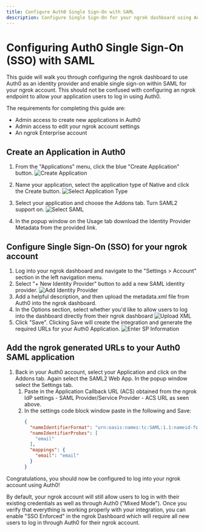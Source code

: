 ```yaml
---
title: Configure Auth0 Single Sign-On with SAML
description: Configure Single Sign-On for your ngrok dashboard using Auth0 as the Identity Provider
---
```


# Configuring Auth0 Single Sign-On (SSO) with SAML

This guide will walk you through configuring the ngrok dashboard to use Auth0 as an identity provider and enable single sign-on within SAML for your ngrok account. This should not be confused with configuring an ngrok endpoint to allow your application users to log in using Auth0.

The requirements for completing this guide are:

- Admin access to create new applications in Auth0
- Admin access to edit your ngrok account settings
- An ngrok Enterprise account

## Create an Application in Auth0

1. From the "Applications" menu, click the blue "Create Application" button.
   ![Create Application](img/auth0app.png)

2. Name your application, select the application type of Native and click the Create button.
   ![Select Application Type](img/auth0createapp.png)
3. Select your application and choose the Addons tab. Turn SAML2 support on.
   ![Select SAML](img/select_saml.png)

4. In the popup window on the Usage tab download the Identity Provider Metadata from the provided link.

## Configure Single Sign-On (SSO) for your ngrok account

1. Log into your ngrok dashboard and navigate to the "Settings > Account" section in the left navigation menu.
2. Select "+ New Identity Provider" button to add a new SAML identity provider.
   ![Add Identity Provider](img/sso_section_dash.png)
3. Add a helpful description, and then upload the metadata.xml file from Auth0 into the ngrok dashboard.
4. In the Options section, select whether you'd like to allow users to log into the dashboard directly from their ngrok dashboard
   ![Upload XML](img/upload_xml.png)
5. Click "Save". Clicking Save will create the integration and generate the required URLs for your Auth0 Application.
   ![Enter SP Information](img/save_saml.png)

## Add the ngrok generated URLs to your Auth0 SAML application

1. Back in your Auth0 account, select your Application and click on the Addons tab. Again select the SAML2 Web App. In the popup window select the Settings tab.
   1. Paste in the Application Callback URL (ACS) obtained from the ngrok IdP settings - SAML Provider/Service Provider - ACS URL as seen above.
   2. In the settings code block window paste in the following and Save:
      ```json
      {
        "nameIdentifierFormat": "urn:oasis:names:tc:SAML:1.1:nameid-format:emailAddress",
        "nameIdentifierProbes": [
          "email"
        ],
        "mappings": {
          "email": "email"
        }
      }
      ```

Congratulations, you should now be configured to log into your ngrok account using Auth0!

By default, your ngrok account will still allow users to log in with their existing credentials as well as through Auth0 ("Mixed Mode"). Once you verify that everything is working properly with your integration, you can enable "SSO Enforced" in the ngrok Dashboard which will require all new users to log in through Auth0 for their ngrok account.

